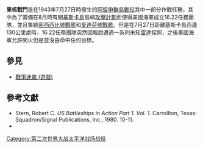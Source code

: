 {{Campaignbox Aleutians}}

'''果核戰鬥'''是在1943年7月27日時發生的[[阿留申群島戰役|阿留申群島戰役]]其中一部分作戰任務，其中為了籌備在8月時有關[[基斯卡島|基斯卡島]]島嶼[[茅舍行動|攻擊計劃]]而使得美國海軍成立16.22任務團隊，並且集結[[密西西比號戰艦_(BB-41)|密西西比號戰艦]]和[[愛達荷號戰艦_(BB-42)|愛達荷號戰艦]]。但是在7月27日距離基斯卡島西邊130公里處時，16.22任務團隊突然回報說遭遇一系列未知[[雷達|雷達]]探照，之後美國海軍允許開火但是並沒由命中任何目標。

== 參見 ==
* [[戰爭迷霧_(遊戲)|戰爭迷霧 (遊戲)]]

== 參考文獻 ==
*Stern, Robert C. ''US Battleships in Action Part 1. Vol. 1''. Carrollton, Texas: Squadron/Signal Publications, Inc., 1980. 10-11.
*{{cite book|last=Garfield|first=Brian|authorlink=Brian Garfield|coauthors=|year=1969|chapter=| title=The Thousand-Mile War: World War II in Alaska and the Aleutians|publisher=[[University_of_Alaska|University of Alaska]] Press|location=Fairbanks, Alaska, USA|page=357-372|isbn=0-912006-83-8}}

[[Category:第二次世界大战太平洋战场战役|Category:第二次世界大战太平洋战场战役]]